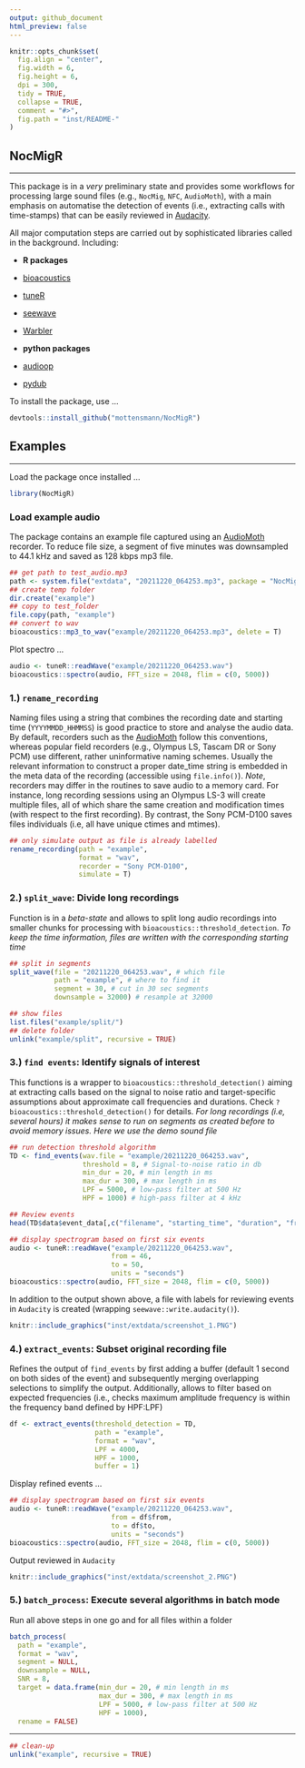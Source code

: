 ```yaml
---
output: github_document
html_preview: false
---
```


```r
knitr::opts_chunk$set(
  fig.align = "center",
  fig.width = 6,
  fig.height = 6,
  dpi = 300,
  tidy = TRUE,
  collapse = TRUE,
  comment = "#>",
  fig.path = "inst/README-"
)
```

## NocMigR 
___

This package is in a *very* preliminary state and provides some workflows for processing large sound files (e.g., `NocMig`, `NFC`, `AudioMoth`), with a main emphasis on automatise the detection of events (i.e., extracting calls with time-stamps) that can be easily reviewed in [Audacity](https://www.audacityteam.org/).

All major computation steps are carried out by sophisticated libraries called in the background. Including:


* **R packages**
* [bioacoustics](https://cran.r-project.org/package=bioacoustics)
* [tuneR](https://cran.r-project.org/package=tuneR)
* [seewave](https://cran.r-project.org/package=seewave)
* [Warbler](https://cran.r-project.org/package=warbleR)

* **python packages**
* [audioop](https://docs.python.org/3/library/audioop.html)
* [pydub](https://github.com/jiaaro/pydub)

To install the package, use ...

```r
devtools::install_github("mottensmann/NocMigR")
```

## Examples
___

Load the package once installed ...

```r
library(NocMigR)
```

### Load example audio

The package contains an example file captured using an [AudioMoth](https://www.openacousticdevices.info/) recorder. To reduce file size, a segment of five minutes was downsampled to 44.1 kHz and saved as 128 kbps mp3 file.

```r
## get path to test_audio.mp3
path <- system.file("extdata", "20211220_064253.mp3", package = "NocMigR")
## create temp folder
dir.create("example")
## copy to test_folder
file.copy(path, "example")
## convert to wav
bioacoustics::mp3_to_wav("example/20211220_064253.mp3", delete = T)
```

Plot spectro ... 

```r
audio <- tuneR::readWave("example/20211220_064253.wav")
bioacoustics::spectro(audio, FFT_size = 2048, flim = c(0, 5000))
```


### 1.) `rename_recording`

Naming files using a string that combines the recording date and starting time (`YYYYMMDD_HHMMSS`) is good practice to store and analyse the audio data. By default, recorders such as the [AudioMoth](https://www.openacousticdevices.info/) follow this conventions, whereas popular field recorders (e.g., Olympus LS, Tascam DR or Sony PCM) use different, rather uninformative naming schemes. Usually the relevant information to construct a proper date_time string is embedded in the meta data of the recording (accessible using `file.info()`). *Note*, recorders may differ in the routines to save audio to a memory card. For instance, long recording sessions using an Olympus LS-3 will create multiple files, all of which share the same creation and modification times (with respect to the first recording). By contrast, the Sony PCM-D100 saves files individuals (i.e, all have  unique ctimes and mtimes). 

```r
## only simulate output as file is already labelled
rename_recording(path = "example",
                 format = "wav",
                 recorder = "Sony PCM-D100",
                 simulate = T)
```

### 2.) `split_wave`: Divide long recordings 

Function is in a *beta-state* and allows to split long audio recordings into smaller chunks for processing with `bioacoustics::threshold_detection`. *To keep the time information, files are written with the corresponding starting time*


```r
## split in segments
split_wave(file = "20211220_064253.wav", # which file
           path = "example", # where to find it
           segment = 30, # cut in 30 sec segments
           downsample = 32000) # resample at 32000

## show files
list.files("example/split/")
## delete folder
unlink("example/split", recursive = TRUE)
```
### 3.) `find events`: Identify signals of interest

This functions is a wrapper to `bioacoustics::threshold_detection()` aiming at extracting calls based on the signal to noise ratio and target-specific assumptions about approximate call frequencies and durations. Check `?bioacoustics::threshold_detection()` for details.
*For long recordings (i.e, several hours) it makes sense to run on segments as created before to avoid memory issues. Here we use the demo sound file*

```r
## run detection threshold algorithm
TD <- find_events(wav.file = "example/20211220_064253.wav",
                  threshold = 8, # Signal-to-noise ratio in db
                  min_dur = 20, # min length in ms
                  max_dur = 300, # max length in ms
                  LPF = 5000, # low-pass filter at 500 Hz
                  HPF = 1000) # high-pass filter at 4 kHz

## Review events 
head(TD$data$event_data[,c("filename", "starting_time", "duration", "freq_max_amp")])

## display spectrogram based on first six events
audio <- tuneR::readWave("example/20211220_064253.wav",
                         from = 46,
                         to = 50,
                         units = "seconds")
bioacoustics::spectro(audio, FFT_size = 2048, flim = c(0, 5000))
```

In addition to the output shown above, a file with labels for reviewing events in `Audacity` is created (wrapping `seewave::write.audacity()`).

```r
knitr::include_graphics("inst/extdata/screenshot_1.PNG")
```


### 4.) `extract_events`: Subset original recording file

Refines the output of `find_events` by first adding a buffer (default 1 second on both sides of the event) and subsequently merging overlapping selections to simplify the output. Additionally, allows to filter based on expected frequencies (i.e., checks maximum amplitude frequency is within the frequency band defined by HPF:LPF)

```r
df <- extract_events(threshold_detection = TD, 
                     path = "example",
                     format = "wav",
                     LPF = 4000,
                     HPF = 1000,
                     buffer = 1)
```
Display refined events ...

```r
## display spectrogram based on first six events
audio <- tuneR::readWave("example/20211220_064253.wav", 
                         from = df$from,
                         to = df$to,
                         units = "seconds")
bioacoustics::spectro(audio, FFT_size = 2048, flim = c(0, 5000))
```

Output reviewed in `Audacity`


```r
knitr::include_graphics("inst/extdata/screenshot_2.PNG")
```

### 5.) `batch_process`: Execute several algorithms in batch mode 

Run all above steps in one go and for all files within a folder

```r
batch_process(
  path = "example",
  format = "wav",
  segment = NULL,
  downsample = NULL,
  SNR = 8,
  target = data.frame(min_dur = 20, # min length in ms
                      max_dur = 300, # max length in ms
                      LPF = 5000, # low-pass filter at 500 Hz
                      HPF = 1000),
  rename = FALSE)
```

___

```r
## clean-up 
unlink("example", recursive = TRUE)
```

